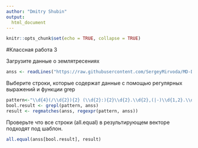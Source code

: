 ```yaml
---
author: "Dmitry Shubin"
output:
  html_document
---
```


```r
knitr::opts_chunk$set(echo = TRUE, collapse = TRUE)
```
#Классная работа 3

Загрузите данные о землятресениях

```r
anss <- readLines("https://raw.githubusercontent.com/SergeyMirvoda/MD-DA-2017/master/data/earthquakes_2011.html", warn=FALSE)
```

Выберите строки, которые содержат данные с помощью регулярных выражений и функции grep

```r
pattern<-"\\d{4}(/\\d{2}){2} (\\d{2}:){2}\\d{2}.\\d{2},(|-)\\d{1,2}.\\d{4},(|-)\\d{1,3}.\\d{4},\\d{1,3}.\\d{1,2},\\d{1,2}.\\d{2},Mw,\\d{3},,,\\d{1}.\\d{2},NEI,\\d{10}"
bool.result <- grepl(pattern, anss)
result <- regmatches(anss, regexpr(pattern, anss))
```

Проверьте что все строки (all.equal) в результирующем векторе подходят под шаблон. 

```r
all.equal(anss[bool.result], result)

```